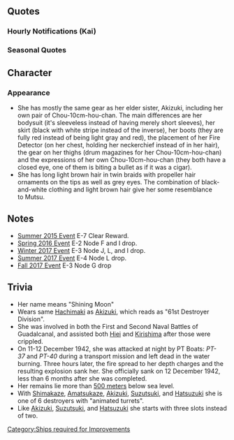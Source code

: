 {{ShipPageHeader}}

==Quotes==
{{ShipQuotes
|Introduction = 秋月型防空駆逐艦二番艦の照月よ！秋月姉さん同様、どうぞよろしくお願いします！
|Introduction/En = I am Teruzuki, the second ship of Akizuki-class Anti-air Destroyer! As with Akizuki-neesan, it is a great honor to be in your care!

|Introduction/Kai = 秋月型防空駆逐艦二番艦の照月よ！戦艦の護衛でも鼠輸送でも何でもこなしちゃうんだから！
|Introduction/Kai/En = I am Teruzuki, the second ship of Akizuki-class Anti-air Destroyer! I can carry out anything from escorting battleships to supply transport missions! 

|Library = 秋月型防空駆逐艦二番艦、照月よ。<br>秋月姉と第六十一駆逐隊を編成しました。ソロモンの激戦では、比叡さんや霧島さんと共に戦ったのよ！<br>え？ドラム缶による鼠輸送？ああ、あれは…あれはね…。
|Library/En = 2nd of Akizuki-class Anti-air Destroyer, Teruzuki.<br>With Akizuki-nee, we're organized as Destroyer Squadron 61. In the Battle of Solomon, we fought together with Hiei-san and Kirishima-san!<br>What? The supply drum transport? Ah... that's.... that's...
|Library/Note = A reference to the supply drum transport that she led to Guadalcanal, where a chain of unfortunate events eventually ended with her sinking.

|Secretary 1 = はい、照月です！
|Secretary 1/En = Yes, this is Teruzuki!

|Secretary 2 = 提督、高射装置に興味があるの？照月の、触ってみます？
|Secretary 2/En = Admiral, are you interested in the Anti-Aircraft Fire Director? Would you want to touch Teruzuki's?

|Secretary 2/Kai = あ、後ろの高射装置？そこはガワだけなので…提督、あまり触らないでくれます？
|Secretary 2/Kai/En = Ah, the Anti-Aircraft Fire Director in the back? That's just a placeholder so... could you try not to touch them, Admiral? 

|Secretary 3 = あ…そこは高射装置じゃありません…うゎゎ…長10cm砲ちゃん、怒らないで…
|Secretary 3/En = Ah, that's not where the Anti-Aircraft Fire Director is. Wait, Choujuusenchihou-chan, don't get mad...

|Idle = ドラム缶か…なんかあれですよね。せっかくなら、機動部隊の直掩とかしたいなって…あぁ！？提督？なんでもないです！
|Idle/En = Drum can, huh... it gives me weird feelings. I would rather be an escort to a taskforce... Oh!? Admiral? It's nothing!
|Idle/Note = Teruzuki was sunk during a transport run.

|Secretary Married = 提督、秋月姉見なかった？そう…せっかく缶詰分けてあげようと思ったのに…あ！提督、一緒に食べます？これはね…
|Secretary Married/En = Admiral, did you see Akizuki-nee? Is that so? And I was thinking about sharing this canned food with her... Ah! Do you want to eat it together, Admiral? This is...
|Secretary Married/Note = As same with Akizuki, Teruzuki was in poor condition regarding supplies

|Wedding = 提督、照月をお呼びでしょうか。えっ？この指輪を照月に？いいの？ありがとう！ずっと大事にします！
|Wedding/En = Admiral, did you call for Teruzuki? Huh? You would give this ring to Teruzuki? Is that okay? Thank you! I will cherish it forever!

|Looking At Scores = 提督、情報を確認するのね？了解よ。照月が持ってくるね！
|Looking At Scores/En = Admiral, you are going to check the information? Okay. Teruzuki will bring it!

|Joining A Fleet = 防空駆逐艦照月、抜錨します！
|Joining A Fleet/En = Anti-air Destroyer Teruzuki, setting sail!

|Joining A Fleet/Kai = 第六十一駆逐隊照月、抜錨します！
|Joining A Fleet/Kai/En = 61st Destroyer Division Teruzuki, setting sail!
|Joining A Fleet/Kai/Note = If you looks closely at her headband you will find the 一十六　＝ 61

|Equipment 1 = これは嬉しいかも！提督、ありがとう！
|Equipment 1/En = I might be happy with this one! Thanks, Admiral!

|Equipment 1/Kai = いい装備ですね！捗る！提督、ありがとう！
|Equipment 1/Kai/En = This is a nice equipment! It'll get the job done! Thanks, Admiral!

|Equipment 2 = ふむふむ。｢あり！｣ですね！
|Equipment 2/En = Hmmhmm. This one is "Good!"

|Equipment 2/Kai = よーし。これなら…「あり！」だと思います！
|Equipment 2/Kai/En = Yes. This would be "Good!", I believe!

|Equipment 3 = 「あり！」ですね！うん！
|Equipment 3/En = It's "Good!" Yep!

|Supply = 補給いただきました！感謝です！
|Supply/En = Supply received! Thank you!

|Docking Minor = ちょっとやられちゃった…早目に直すね？うん！
|Docking Minor/En = I was damaged a little... I'll get it patched up quick, okay? Right!

|Docking Major = 大分やられちゃった…長10cm砲ちゃん、ごめんね！
|Docking Major/En = I was damaged quite a bit... I'm sorry, Choujuusenchihou-chan!

|Construction = 新造艦が就役したみたい。照月も楽しみ！
|Construction/En = A new ship has arrived. Teruzuki is excited too!

|Returning From Sortie = 艦隊が無事母港に戻ってきました！よかった！
|Returning From Sortie/En = The fleet has safely returned to port! What a relief!

|Starting A Sortie = 旗艦、先頭！照月、出撃します！続いて！
|Starting A Sortie/En = Flagship in the front! Teruzuki, leaving port! Follow me!

|Starting A Sortie/Kai = 旗艦、先頭！第二水雷戦隊、照月、抜錨します！
|Starting A Sortie/Kai/En = Flagship in the front! Teruzuki of the 2nd Torpedo Squadron, setting sail!

|Battle Start = さあ、始めちゃいましょう？主砲、対空戦闘、用意！！！
|Battle Start/En = Well, let's get this started! Main guns, prepare for anti-air duty!

|Attack = 照月、行きますよ！撃ち方…始め！
|Attack/En = Teruzuki is going to start! Open... fire!

|Attack/Kai = 照月も練度上がってます！大丈夫！撃ち方はじめ！
|Attack/Kai/En = Teruzuki's become more experienced too! It's okay! Open fire!

|Night Battle = 照らす月の下で夜戦です！艦隊、突入開始！
|Night Battle/En = It's night battle under the glimmering moon! Fleet, engage!

|Night Attack = がんがん撃って！長10cm砲ちゃん、がんばって！
|Night Attack/En = Keep the heat up! Chojuusenchihou-chan, keep it up!

|MVP = うそ？！照月が一番？本当に？秋月姉に自慢しなくちゃ！えへへ。
|MVP/En = No way! Teruzuki is the top? Really? I should go tell Akizuki-nee. Ehehe.

|Minor Damage 1 = ひゃぁ！やられた！まだ戦える？…そう？
|Minor Damage 1/En = Hyaa! I got hit! Can I still fight? ... Really?

|Minor Damage 1/Kai = ひゃぁ！足は止めちゃだめ！動かないと！
|Minor Damage 1/Kai/En = Hyaa! I should not stop! Must keep moving!

|Minor Damage 2 = ひゃぁ！もうぅ！なに？魚雷なの？航行可能？
|Minor Damage 2/En = Hyaa! Come on! What? A torpedo? Can I still move?
|Minor Damage 2/Note = Teruzuki was torpedoed and was left dead with a large fire. It is suspected that the torpedoes came from Patrol Torpedo Boats(PT).

|Major Damage = いぃーた…魚雷発射管は大丈夫？危険だったら投棄して！
|Major Damage/En = Owwwww... Is the torpedo launcher okay? If it seems risky, just throw it off!

|Sunk = 照月、また沈むのか？早かったな…月が…綺麗…
|Sunk/En = Teruzuki is sinking again? That was fast... The moon... is beautiful.
|Sunk/Note = Teruzuki sank 02:40 AM on the 12th of December, 1942. "That was fast" probably refers to the fact that she sank only 104 days after completion, making her the second-shortest-lived ship available as of August 2015. (The shortest being Takanami)
}}

===Hourly Notifications (Kai)===
{{Template:Shiphourly
| 00JP = 提督、日付が変わりました。今日は私、照月が時刻をお知らせしますね。えへへっ。
| 00EN =Admiral, the date has changed. I, Teruzuki, will be keeping your time for today. 
| 00Note = 
| 01JP = マルヒトマルマルです、提督！提督？あ、起きてますね。
| 01EN =It is 0100, Admiral! Admiral? Ah, you are awake. 
| 01Note = 
| 02JP = マルフタマルマルです、提督！照月ですか？全然眠くないです!
| 02EN =It is 0200, Admiral! Teruzuki, you ask? Not sleepy at all! 
| 02Note = 
| 03JP = マルサンマルマ…お、そうですね。夜はですね、なんだか逆に緊張して目が覚めちゃうんです。防空艦なのに…
| 03EN =030... Ah right. It's night already, but I felt even more tense that I become wide awake. Even though I'm an air defense ship...
| 03Note = This may possibly be referencing the fact that Teruzuki sank in the dead of night in 02:40 AM. The fact that since dogfights usually didn't happen at night time makes her nature to be alert at night rather awkward.
| 04JP = マルヨンマルマルです、提督。少しお休みになりますか？照月が起きているので大丈夫です！
| 04EN =It is 0400, Admiral. Are you going to rest for a bit? Teruzuki will be awake, so it is fine! 
| 04Note = 
| 05JP = マルゴウマルマルです、提督！朝焼けが綺麗です～！ふふ、朝はいい気持ち！
| 05EN =It is 0500, Admiral! The sunrise is beautiful~! Fufu, Morning feels good! 
| 05Note = 
| 06JP = マルロクマルマルです、提督！総員起こしかけますね。朝ご飯も作らなくちゃ！
| 06EN =It is 0600, Admiral! I'll send out the wake-up call. I should make breakfast too! 
| 06Note = 
| 07JP = マルナナマルマル！朝ご飯です、提督！今朝は麦飯と菜っ葉の味噌汁とたくあん！へへ…麦飯は大盛にしておきました。
| 07EN =0700! It's breakfast, Admiral! Today's breakfast is Mugimeshi, Miso soup with vegetables and takuan! Hehe... I've stacked the Mugimeshi up high for you. 
| 07Note = As with Akizuki, Teruzuki suffered from supply issues. Mugimeshi is rice cooked with barley mixed in and is known as meal for the poor. [[wikipedia:Takuan|Takuan]], or pickled radish, is also known for being a simple side dish to appear in an average meal.
| 08JP = マルハチマルマルです、提督。さあ、朝の演習から始めましょうか。えっと…編成はっと。
| 08EN =It is 0800, Admiral. Well, let us begin with the morning practice. Hmm, the composition is... 
| 08Note = 
| 09JP = マルキュウマルマルです、提督。秋月姉との第六十一駆逐隊、編成しちゃいます？敵機なんて寄せ付けません！ええ！
| 09EN =It is 0900, Admiral. Want to take me and Akizuki-nee and form the 61st Destroyer Division? We won't let those enemy planes get near! Yep! 
| 09Note = 
| 10JP = ヒトマルマ…お、秋月姉！え？瑞鶴さん？見なかったけど…探してるの？あ、分かった。見かけたら言っとくね。
| 10EN =100... Oh, Akizuki-nee! Eh? Zuikaku-san? I haven't seen her... Are you looking for her? Ah, Okay. If I see her I'll tell her. 
| 10Note = 
| 11JP = ヒトヒトマルマルです、提督。お昼はどうしましょうね？忙しいから戦闘配食でもいいですか？
| 11EN =It is 1100, Admiral. What should we do about lunch? Since  are busy, can we settle with battle ration? 
| 11Note = Teruzuki made her debut at the [[Summer 2015 Event]] where the [[Combat Provisions]] mechanism was also introduced. 
| 12JP = ヒトフタマルマル！はい、お昼です！お昼はかやくご飯のおにぎりです！どう？
| 12EN =1200! Yes, it is lunch! Today's lunch is onigiri made of Kayaku-gohan! How is it? 
| 12Note =[[wikipedia:Takikomi_gohan|Kayakugohan]] is a type of rice that is steam-cooked with vegetables and/or other spices. 
| 13JP = ヒトサンマルマルです、提督！午後は何から始めましょう？やはり防空演習とか？
| 13EN = It is 1300, Admiral! What should we start with for the afternoon? Probably air defense practice?
| 13Note = 
| 14JP = ヒトヨンマルマ…あ、長波さん～！え、調子ですか？はい、ばっちりです！ええ！
| 14EN = 140.... Ah, Naganami-san~! Hm, How am I? Yes, I am doing great! Yep!
| 14Note = Naganami rescued Teruzuki's crew on the burning ship, including Admiral Tanaka Raizou
| 15JP = ヒトゴウマルマルです、提督！えっと、次の遠征は…鼠輸送？！ううん…どうかな…
| 15EN = It is 1500, Admiral! Well, the next expedition is... transport mission?! Ugh... I mean...
| 15Note = Teruzuki was caught during a transport mission and was torpedoed, which ultimately led to her demise.
| 16JP = ヒトロクマルマルです、提督！夕焼け…もうすぐ夜ですね。夜はあんまり好きじゃないなー。
| 16EN = It is 1600, Admiral! The sunset... It will be nighttime soon. I'm not that fond of the night.
| 16Note = Teruzuki sank at the dead of the night, the irony being her name.
| 17JP = ヒトナナマルマルです、提督！日が落ちますね。夜…か…
| 17EN = It is 1700, Admiral! The sun is setting. Night... huh...
| 17Note = Similar to her 1600 line.
| 18JP = ヒトハチマルマルです、提督！夜ご飯を作らないと！お？外でいいんですか？
| 18EN = It is 1800, Admiral! I need to make dinner! Oh? You are okay with going out?
| 18Note = 
| 19JP = ヒトギュウバルバルです、レイトク。間宮さん、おいしいです！
| 19EN = It is one wine zewo zewo, Adbiwal. Mamiya-san's food is great!
| 19Note = Speaking with food in her mouth
| 20JP = フタマルマルマルです、提督！うん～！お腹いっぱい食べました！幸せ！
| 20EN = It is 2000, Admiral! Mmm~! I really filled myself up! I'm so happy!
| 20Note = 
| 21JP = フタヒトマルマルですぅ！え？ショートランド泊地？う、うん。よく行ったけど…
| 21EN = It is 2100! Eh? Shortland Anchorage? Y-yes. I went there often but...
| 21Note = During her operations in Solomon Islands, Teruzuki visited the Shortland Anchorage multiple times for various reasons, before sinking nearby.
| 22JP =  フタフタマルマル。お夜食です、提督！今晩はちょっと贅沢に善哉作りました。甘くて元気出ますよ！
| 22EN = 2200. It's the nighttime snack, Admiral! I took some extra effort to make some Zenzai tonight. It's sweetness will be refreshing!
| 22Note = [[wikipedia:Red_bean_soup#Japan|Zenzai]] is crushed red bean paste. 
| 23JP = フタサンマルマル…です。この時間はなんだか、とても緊張します。周りを見渡しちゃいます。大丈夫…大丈夫！
| 23EN = It's... 2300. This time of the day, I become really tense for some reason. It makes me look all around me. I'm okay... I'm okay!
| 23Note = While Teruzuki sunk 02:40 AM, the torpedo that eventually started the fire struck around 11:00 PM
}}

=== Seasonal Quotes ===
{{Shipquoteseasonal
|Fall2015 = 秋かぁ、秋は秋月姉の秋だよね。冬は、冬月の月…あれ？照月って季節はいつ…なの？
|Fall2015_EN = Hmmm, Autumn should be Akizuki-neesan's season. Winter should be Fuyutsuki's season.. wait, then when is my season? 
|Fall2015_Clip = {{Audio|file=Teruzuki_Autumn_2015.ogg}}
|Fall2015_Note = Fuyutsuki in the future?

|Christmas2015 = これがクリスマス！提督、いいですね、クリスマス！秋月姉もどんどん食べなよ！ほら、これとか！
|Christmas2015_EN = So that is Christmas? Admiral, it is great, Christmas. Akizuki-nee is also eating a lot. Look look, like this.
|Christmas2015_Clip = {{Audio|file=Teruzuki_Christmas_2015.ogg}}
|Christmas2015_Note = 

|EndofYear2015 = 年末だぁ!大掃除の季節。うぅぅ、一年の埃って結構たまるぅ。ごほっ、ごほっ(a cough）、やだ提督、窓開けて窓！
|EndofYear2015_EN = It's end of year! The season of cleaning. Uaah, a lot of dust has gathered this year.*Cough**Cough*, Admiral open the window!
|EndofYear2015_Clip = {{Audio|file=Teruzuki_End_of_Year_2015.ogg}}
|EndofYear2015_Note = 

|NewYear2016 = 提督。秋月姉。新年明けましておめでとうございます！今年も照月をよろしくね？
|NewYear2016_EN = Admiral and Akizuki-nee, Happy New Year! Take care of me this year too, okay?
|NewYear2016_Clip = {{Audio|file=Teruzuki_New_Year_2016.ogg}}
|NewYear2016_Note = 

|Setsubun2016 = 節分ねー、豆投げればいいのよね？鬼役はー…え？霧島さんと、比叡さん！？え、えぇー！？えぇー…どうかなぁ…。
|Setsubun2016_EN = It's Setsubun. So i just throw these beans, right? And the demon is...? Kirishima and Hiei! Uhh... I don't know about this...
|Setsubun2016_Clip = {{Audio|file=Teruzuki_Setsubun_2016.ogg}}
|Setsubun2016_Note = 

|Valentine2016 = 提督、はい！チョコあげます！照月のチョコ、ちゃんと食べてね！
|Valentine2016_EN = Commander, here! This is my chocolate for you! Be sure to eat it properly, okay?
|Valentine2016_Clip = {{Audio|file=Teruzuki_Valentine_2016.ogg}}
|Valentine2016_Note = 

|WhiteDay2016 = へ？これ、提督からのチョコのお返し？ふわー！ありがとう、ありがとう！何だろう？今、食べていい？
|WhiteDay2016_EN = Eh? This is Admiral's return gift for the chocolate? Uwaah! Thank you, thank you! I wonder what it is? Can I eat it now?
|WhiteDay2016_Clip = {{Audio|file=Teruzuki White Day 2016.ogg}}
|WhiteDay2016_Note =

|Spring2016 = 提督、桜の季節ですね！春は好きかも、何か、ウキウキするっていうか…　ねっ提督、お花見しましょ！おにぎり作るから！
|Spring2016_EN = Admiral, it's the season of sakura isn't it! I may be fond of spring, or should I say it somehow lifts my spirit... Hey Admiral, let's go for flowering viewing! I'll prepare some onigiri too!
|Spring2016_Clip = {{Audio|file=Teruzuki_Spring_2016.ogg}}
|Spring2016_Note = 

|ThirdAnniversary2016 = 提督、三周年です！照月も嬉しい！お祝いしましょう！お祝い！
|ThirdAnniversary2016_EN = Admiral, it's the third anniversary! Teruzuki is also delighted! Let's celebrate now! Let's celebrate!
|ThirdAnniversary2016_Clip = {{Audio|file=Teruzuki_Third_Anniversary.ogg}}
|ThirdAnniversary2016_Note = 

|RainySeason2016 = 梅雨の季節はじめじめして嫌ですよね。晴れ間の間にお洗濯しちゃわないと。さ、提督。洗っちゃいますから、それ脱いで。
|RainySeason2016_EN = The rainy season is all damp and humid, it's unpleasant isn't it? We have to take out the laundry while the weather's still clear. Now, Admiral. I'll be washing it, so take that off.
|RainySeason2016_Clip = {{Audio|file=Teruzuki Rainy Season 2016.ogg}}

|EarlySummer2016 = 秋月姉、もうすぐ夏だよ！新しい水着買いに行こう！え？それ！？それをまた着るのはどうかな、さすがに…
|EarlySummer2016_EN = Akizuki-nee, it'll be summer soon! Let's go buy some new swimsuits! Eh? That's...!? I'm not so sure about wearing that again, I mean...
|EarlySummer2016_Clip = {{Audio|file=Teruzuki Early Summer 2016.ogg}}

|MidSummer2016 = 夏だ～！やった～！照月スイカ割りしたい！スイカ割り！目隠しして、てい！あ、この手応え。え？て、提督！？
|MidSummer2016_EN = It's summer! Yay! Teruzuki wants to do some watermelon splitting, watermelon splitting! First I'll cover my eyes and... strike! Wait, this sensation... Huh?! A-Admiral!
|MidSummer2016_Clip = {{Audio|file=Teruzuki Mid-Summer 2016.ogg}}

|FourthAnniversary2017 = 提督、四周年ですっ！　照月も感動です！　お祝いしましょ、かんぱーい！
|FourthAnniversary2017_EN = Admiral, it's the 4th anniversary! I'm so moved! Let's celebrate, cheers!
|FourthAnniversary2017_Clip ={{Audio|file=Teruzuki Fourth Anniversary.ogg}}
}}

==Character==

=== Appearance ===
* She has mostly the same gear as her elder sister, Akizuki, including her own pair of Chou-10cm-hou-chan. The main differences are her bodysuit (it's sleeveless instead of having merely short sleeves), her skirt (black with white stripe instead of the inverse), her boots (they are fully red instead of being light gray and red), the placement of her Fire Detector (on her chest, holding her neckerchief instead of in her hair), the gear on her thighs (drum magazines for her Chou-10cm-hou-chan) and the expressions of her own Chou-10cm-hou-chan (they both have a closed eye, one of them is biting a bullet as if it was a cigar).
* She has long light brown hair in twin braids with propeller hair ornaments on the tips as well as grey eyes. The combination of black-and-white clothing and light brown hair give her some resemblance to Mutsu.

==Notes==
* [[Summer 2015 Event]] E-7 Clear Reward.
* [[Spring 2016 Event]] E-2 Node F and I drop.
* [[Winter 2017 Event]] E-3 Node J, L, and I drop.
* [[Summer 2017 Event]] E-4 Node L drop.
* [[Fall 2017 Event]] E-3 Node G drop
{{:Akizuki/AACI}}

==Trivia==
*Her name means "Shining Moon"
*Wears same [[wikipedia:Hachimaki|Hachimaki]] as [[Akizuki]], which reads as "61st Destroyer Division".
*She was involved in both the First and Second Naval Battles of Guadalcanal, and assisted both [[Hiei]] and [[Kirishima]] after those were crippled.
*On 11-12 December 1942, she was attacked at night by PT Boats: ''PT-37'' and ''PT-40'' during a transport mission and left dead in the water burning. Three hours later, the fire spread to her depth charges and the resulting explosion sank her. She officially sank on 12 December 1942, less than 6 months after she was completed.
*Her remains lie more than [http://ict.sopac.org/VirLib/TR0280.pdf 500 meters] below sea level.
* With [[Shimakaze]], [[Amatsukaze]], [[Akizuki]], [[Suzutsuki]], and [[Hatsuzuki]] she is one of 6 destroyers with "animated turrets".
* Like [[Akizuki]], [[Suzutsuki]], and [[Hatsuzuki]] she starts with three slots instead of two.

{{ShipPageFooter}}
[[Category:Ships required for Improvements]]